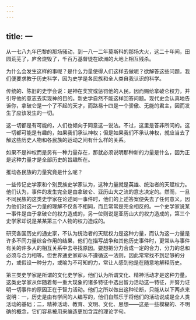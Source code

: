```yaml
---
---
---
```

title: 一
---



从一七八九年巴黎的那场骚动，到一八一二年莫斯科的那场大火，这二十年间，田园荒芜了，庐舍烧毁了，千百万基督徒在欧洲的大地上相互残杀。

为什么会发生这样的事呢？是什么力量使得人们这样去做呢？欲解答这些问题，我们便要求教于历史科学，因为史学是各民族和全人类自我认识的科学。

传统的、陈旧的史学会说：是神在奖赏或惩罚他的人民，因而赐给拿破仑权力，并引导他的意志去实现神的目的。新史学自然不能这样回答问题。现代史会认真地告诉你，拿破仑是一个了不起的天才，而路易十四是一个骄傲、无能的君主，因而发生了应该发生的一切。

这一切都是有可能的，人们也倾向于同意这一说法。不过，这里是答非所问的。这一切都可能是有趣的，如果我们承认神权；但是如果我们不承认神权，就应当去了解这些历史人物和各民族的运动之间有什么样的关系。

如果不是神权而是另有一种力量存在，那就必须说明那种新的力量是什么，因为正是这种力量才是全部历史的旨趣所在。

推动各民族的力量究竟是什么呢？

一些传记史学家和个别民族史学家认为，这种力量就是英雄、统治者的天赋权力。他们认为，事件的发生完全是由拿破仑、亚历山大之流的意志决定的。然而，一旦不同民族的这类史学家在论述同一事件时，他们的上述答案便失去了任何意义，因为他们对这一力量的理解不仅各不相同，而且常常是完全相反的。一个史学家说某一事件是由于拿破仑的权力造成的，另一位则说是亚历山大的权力造成的，第三个史学家却说是某某第三个人物的权力造成的。

研究各国历史的通史家，不认为统治者的天赋权力是这种力量，而认为这一力量是许多不同力量综合作用的结果，他们在描写战争和其他历史事件时，更常从与事件有关的许多人的相互关系中去寻找原因。要想把分力合成一定的合力，分力的总和必须与合力相等。但世界通史家却从不遵循这一法则，因此常常找不到足够的分力，或假设一种分力，或喻为不可知的力，常让人感到他是在随意地解释历史。

第三类史学家是所谓的文化史学家，他们认为所谓文化、精神活动才是这种力量。这类史学家从伴随着每一重大现象的诸多特征中选出智力活动这一特征，并努力证明一切事件的原因正在于智力活动。他们之所以做出这种论断，只能从以下两点来说明：一，历史是由有学问的人编写的，他们自然乐于将他们的活动说成是全人类活动的基础；二，精神活动、教育、文明、文化、思想——这是一些模糊的、不明确的概念，它们容易被用来编造更加含混的理论字句。